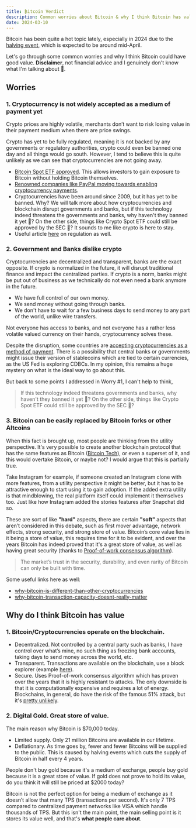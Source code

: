 ```yaml
---
title: ₿itcoin Verdict
description: Common worries about Bitcoin & why I think Bitcoin has value
date: 2024-03-10
---
```


Bitcoin has been quite a hot topic lately, especially in 2024 due to the [halving event](https://www.ey.com/en_ch/blockchain/the-bitcoin-halving-explained#:~:text=After%20every%20210%2C000%20blocks%20that,effectively%20designed%20to%20control%20inflation.), which is expected to be around mid-April.

Let's go through some common worries and why I think Bitcoin could have good value. **Disclaimer**, not financial advice and I genuinely don't know what I'm talking about 🫣.

## Worries
### 1. Cryptocurrency is not widely accepted as a medium of payment yet
Crypto prices are highly volatile, merchants don’t want to risk losing value in their payment medium when there are price swings.

Crypto has yet to be fully regulated, meaning it is not backed by any governments or regulatory authorities, crypto could even be banned one day and all things would go south. However, I tend to believe this is quite unlikely as we can see that cryptocurrencies are not going away.
- [Bitcoin Spot ETF approved](https://www.sec.gov/news/statement/gensler-statement-spot-bitcoin-011023). This allows investors to gain exposure to Bitcoin without holding Bitcoin themselves.
- [Renowned companies like PayPal moving towards enabling cryptocurrency payments](https://www.barrons.com/articles/paypal-crypto-payments-apple-competition-51654628762).
- Cryptocurrencies have been around since 2009, but it has yet to be banned. Why? We will talk more about how cryptocurrencies and blockchain disrupt governments and banks, but if this technology indeed threatens the governments and banks, why haven't they banned it yet 👀? On the other side,  things like Crypto Spot ETF could still be approved by the SEC 🤔? It sounds to me like crypto is here to stay.
- Useful article [here](https://www.coindesk.com/consensus-magazine/2023/04/27/the-case-for-regulating-not-banning-crypto/#:~:text=The%20SEC%27s%20authority%20here%2C%20by,one%20by%20one%2C%20in%20court) on regulation as well.

### 2. Government and Banks dislike crypto
Cryptocurrencies are decentralized and transparent, banks are the exact opposite. If crypto is normalized in the future, it will disrupt traditional finance and impact the centralized parties. If crypto is a norm, banks might be put out of business as we technically do not even need a bank anymore in the future.
- We have full control of our own money.
- We send money without going through banks.
- We don't have to wait for a few business days to send money to any part of the world, unlike wire transfers. 

Not everyone has access to banks, and not everyone has a rather less volatile valued currency on their hands, cryptocurrency solves these.

Despite the disruption, some countries are [accepting cryptocurrencies as a method of payment](https://www.investopedia.com/el-salvador-accepts-bitcoin-as-legal-tender-5200470). There is a possibility that central banks or governments might issue their version of stablecoins which are tied to certain currencies, as the US Fed is exploring CDBCs. In my opinion, this remains a huge mystery on what is the ideal way to go about this.

But back to some points I addressed in Worry #1, I can't help to think, 
> If this technology indeed threatens governments and banks, why haven't they banned it yet 👀? On the other side, things like Crypto Spot ETF could still be approved by the SEC 🤔?

### 3. Bitcoin can be easily replaced by Bitcoin forks or other Altcoins
When this fact is brought up, most people are thinking from the utility perspective. It's very possible to create another blockchain protocol that has the same features as Bitcoin ([Bitcoin Tech](https://bitcoin.org/bitcoin.pdf)), or even a superset of it, and this would overtake Bitcoin, or maybe not? I would argue that this is partially true.

Take Instagram for example, if someone created an Instagram clone with more features, from a utility perspective it might be better, but it has to be attractive enough to start using it to gain adoption. If the added extra utility is that mindblowing, the real platform itself could implement it themselves too. Just like how Instagram added the stories features after Snapchat did so.

These are sort of like **"hard"** aspects, there are certain **"soft"** aspects that aren’t considered in this debate, such as first mover advantage, network effects, strong security, and strong store of value. Bitcoin’s core value lies in it being a store of value, this requires time for it to be evident, and over the years Bitcoin has indeed proved that it's a great store of value, as well as having great security (thanks to [Proof-of-work consensus algorithm](https://blockworks.co/news/what-is-proof-of-work)).
> The market’s trust in the security, durability, and even rarity of Bitcoin can only be built with time. 

Some useful links here as well:
- [why-bitcoin-is-different-than-other-cryptocurrencies](https://jimmysong.medium.com/why-bitcoin-is-different-than-other-cryptocurrencies-e16b17d48b94)
- [why-bitcoin-transaction-capacity-doesnt-really-matter](https://jimmysong.medium.com/why-bitcoin-transaction-capacity-doesnt-really-matter-fddcc0c9f021)


## Why do I think Bitcoin has value
### 1. Bitcoin/Cryptocurrencies operate on the blockchain.
- Decentralized. Not controlled by a central party such as banks, I have control over what’s mine, no such thing as freezing bank accounts, taking days to send money across the world, etc.
- Transparent. Transactions are available on the blockchain, use a block explorer (example [here](https://www.blockchain.com/explorer)).
- Secure. Uses Proof-of-work consensus algorithm which has proven over the years that it is highly resistant to attacks. The only downside is that it is computationally expensive and requires a lot of energy. Blockchains, in general, do have the risk of the famous 51% attack, but it's [pretty unlikely](https://cointelegraph.com/news/bitcoin-ethereum-51-percent-attacks-coin-metrics-research).

### 2. Digital Gold. Great store of value.
The main reason why Bitcoin is $70,000 today.
- Limited supply. Only 21 million Bitcoins are available in our lifetime.
- Deflationary. As time goes by, fewer and fewer Bitcoins will be supplied to the public. This is caused by halving events which cuts the supply of Bitcoin in half every 4 years.

People don't buy gold because it's a medium of exchange, people buy gold because it is a great store of value. If gold does not prove to hold its value, do you think it will still be priced at $2000 today?

Bitcoin is not the perfect option for being a medium of exchange as it doesn’t allow that many TPS (transactions per second). It's only 7 TPS compared to centralized payment networks like VISA which handle thousands of TPS. But this isn't the main point, the main selling point is it stores its value well, and that's **what people care about**.